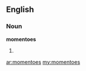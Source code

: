 ==English==

===Noun===
'''momentoes'''

# {{plural of|[[momento]]}}

[[ar:momentoes]]
[[my:momentoes]]